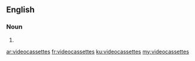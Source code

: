 ==English==

===Noun===
{{head|en}}

# {{plural of|videocassette}}

[[ar:videocassettes]]
[[fr:videocassettes]]
[[ku:videocassettes]]
[[my:videocassettes]]